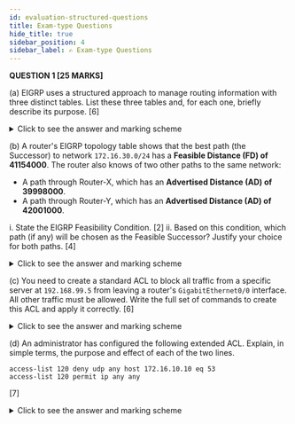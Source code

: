 ```yaml
---
id: evaluation-structured-questions
title: Exam-type Questions
hide_title: true
sidebar_position: 4
sidebar_label: ✍️ Exam-type Questions
---
```


<ModuleBanner />

**QUESTION 1 [25 MARKS]**

(a) EIGRP uses a structured approach to manage routing information with three distinct tables. List these three tables and, for each one, briefly describe its purpose.
[6]

<details>
<summary>Click to see the answer and marking scheme</summary>

**Answer:**

1.  **Neighbor Table:** Its purpose is to maintain a list of all directly connected routers with which an EIGRP adjacency has been successfully formed. It stores information learned from Hello packets, such as the neighbor's address and hold time.
2.  **Topology Table:** This is EIGRP's main database. Its purpose is to store all routes learned from all EIGRP neighbors, including all possible paths (both best and backup) to a destination. The DUAL algorithm runs against this table.
3.  **Routing Table:** Its purpose is to store only the single best, loop-free path (the Successor route) for every known destination. This is the actual table the router uses to make its forwarding decisions.

**Marking Scheme:**

* [2 Marks] - For correctly identifying the Neighbor Table and its purpose.
* [2 Marks] - For correctly identifying the Topology Table and its purpose.
* [2 Marks] - For correctly identifying the Routing Table and its purpose.

</details>

(b) A router's EIGRP topology table shows that the best path (the Successor) to network `172.16.30.0/24` has a **Feasible Distance (FD) of 41154000**. The router also knows of two other paths to the same network:
-   A path through Router-X, which has an **Advertised Distance (AD) of 39998000**.
-   A path through Router-Y, which has an **Advertised Distance (AD) of 42001000**.

i. State the EIGRP Feasibility Condition. [2]
ii. Based on this condition, which path (if any) will be chosen as the Feasible Successor? Justify your choice for both paths. [4]

<details>
<summary>Click to see the answer and marking scheme</summary>

**Answer:**

i.  **Feasibility Condition:** For a route to be considered a loop-free backup (a Feasible Successor), the neighbor's **Advertised Distance (AD)** for that route must be strictly **less than** the current **Feasible Distance (FD)** of the Successor route.

ii. **Path Selection:**
    -   **Path via Router-X:** This path **WILL** be selected as the Feasible Successor.
        -   *Justification:* Its AD (39,998,000) is less than the current FD (41,154,000), so it meets the Feasibility Condition.
    -   **Path via Router-Y:** This path **WILL NOT** be selected as a Feasible Successor.
        -   *Justification:* Its AD (42,001,000) is *not* less than the current FD (41,154,000), so it fails the Feasibility Condition.

**Marking Scheme:**

* [2 Marks] - For correctly stating the Feasibility Condition (AD < FD).
* [2 Marks] - For correctly identifying the path via Router-X as the FS and providing the correct justification.
* [2 Marks] - For correctly identifying that the path via Router-Y is not an FS and providing the correct justification.

</details>

(c) You need to create a standard ACL to block all traffic from a specific server at `192.168.99.5` from leaving a router's `GigabitEthernet0/0` interface. All other traffic must be allowed. Write the full set of commands to create this ACL and apply it correctly.
[6]

<details>
<summary>Click to see the answer and marking scheme</summary>

**Answer:**

The solution requires two lines for the access list (one to deny the specific host, one to permit everything else) and one line to apply it to the interface in the correct direction.

```bash
configure terminal
access-list 50 deny host 192.168.99.5
access-list 50 permit any
!
interface GigabitEthernet0/0
 ip access-group 50 out
```

**Marking Scheme:**

* [2 Marks] - For the correct `deny` statement using the `host` keyword or equivalent mask.
* [2 Marks] - For the essential `permit any` statement.
* [2 Marks] - For correctly applying the ACL to the interface in the `out` direction.

</details>

(d) An administrator has configured the following extended ACL. Explain, in simple terms, the purpose and effect of each of the two lines.
```
access-list 120 deny udp any host 172.16.10.10 eq 53
access-list 120 permit ip any any
```
[7]

<details>
<summary>Click to see the answer and marking scheme</summary>

**Answer:**

* **Line 1 (`access-list 120 deny udp any host 172.16.10.10 eq 53`):**
    -   **Purpose/Effect:** This line explicitly **denies** any device (`any`) from sending UDP traffic to the specific server at `172.16.10.10` on destination port 53. Port 53 is used for DNS (Domain Name System). In effect, this line blocks any device from performing a standard DNS query to that specific server.

* **Line 2 (`access-list 120 permit ip any any`):**
    -   **Purpose/Effect:** This line acts as a catch-all to **permit** all other IP traffic. It allows any source to send any type of IP traffic (TCP, ICMP, etc.) to any destination. This is necessary to override the implicit deny at the end of the ACL and allow non-DNS traffic to function normally.

**Marking Scheme:**

* [4 Marks] - For a clear and complete explanation of the first line (denies UDP, any source, specific host, specific port/DNS).
* [3 Marks] - For a clear and complete explanation of the second line (permits all other IP traffic).

</details>

